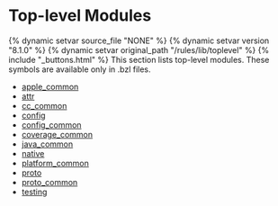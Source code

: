 <html devsite>
<head>
  <meta name="project_path" value="/_project.yaml">
  <meta name="book_path" value="/versions/8.1.0/_book.yaml">
</head>
<body>
<h1 class="page-title">Top-level Modules</h1>

{% dynamic setvar source_file "NONE" %}
{% dynamic setvar version "8.1.0" %}
{% dynamic setvar original_path "/rules/lib/toplevel" %}
{% include "_buttons.html" %}
This section lists top-level modules. These symbols are available only in .bzl files.

<ul>

<li><a href="/versions/8.1.0/rules/lib/toplevel/apple_common">apple_common</a></li>

<li><a href="/versions/8.1.0/rules/lib/toplevel/attr">attr</a></li>

<li><a href="/versions/8.1.0/rules/lib/toplevel/cc_common">cc_common</a></li>

<li><a href="/versions/8.1.0/rules/lib/toplevel/config">config</a></li>

<li><a href="/versions/8.1.0/rules/lib/toplevel/config_common">config_common</a></li>

<li><a href="/versions/8.1.0/rules/lib/toplevel/coverage_common">coverage_common</a></li>

<li><a href="/versions/8.1.0/rules/lib/toplevel/java_common">java_common</a></li>

<li><a href="/versions/8.1.0/rules/lib/toplevel/native">native</a></li>

<li><a href="/versions/8.1.0/rules/lib/toplevel/platform_common">platform_common</a></li>

<li><a href="/versions/8.1.0/rules/lib/toplevel/proto">proto</a></li>

<li><a href="/versions/8.1.0/rules/lib/toplevel/proto_common">proto_common</a></li>

<li><a href="/versions/8.1.0/rules/lib/toplevel/testing">testing</a></li>
</ul>
</body>
</html>
